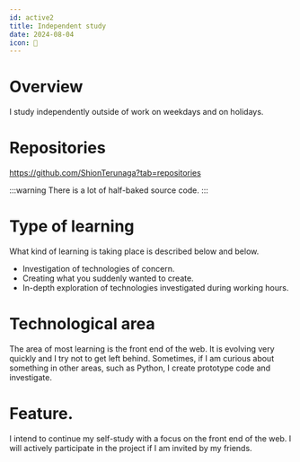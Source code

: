 ```yaml
---
id: active2
title: Independent study
date: 2024-08-04
icon: 📖
---
```



# Overview

I study independently outside of work on weekdays and on holidays.

# Repositories

https://github.com/ShionTerunaga?tab=repositories

:::warning
There is a lot of half-baked source code.
:::

# Type of learning

What kind of learning is taking place is described below and below.

- Investigation of technologies of concern.
- Creating what you suddenly wanted to create.
- In-depth exploration of technologies investigated during working hours.

# Technological area

The area of most learning is the front end of the web. It is evolving very quickly and I try not to get left behind. Sometimes, if I am curious about something in other areas, such as Python, I create prototype code and investigate.

# Feature.

I intend to continue my self-study with a focus on the front end of the web. I will actively participate in the project if I am invited by my friends.








